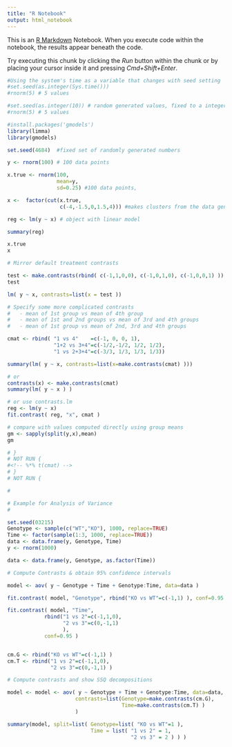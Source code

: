 ```yaml
---
title: "R Notebook"
output: html_notebook
---
```


This is an [R Markdown](http://rmarkdown.rstudio.com) Notebook. When you execute code within the notebook, the results appear beneath the code. 

Try executing this chunk by clicking the *Run* button within the chunk or by placing your cursor inside it and pressing *Cmd+Shift+Enter*. 

```r
#Using the system's time as a variable that changes with seed setting
#set.seed(as.integer(Sys.time()))
#rnorm(5) # 5 values

#set.seed(as.integer(10)) # random generated values, fixed to a integer 10, makes static randomly generated numbers. 
#rnorm(5) # 5 values 
```


```r
#install.packages('gmodels')
library(limma)
library(gmodels)

set.seed(4684)  #fixed set of randomly generated numbers

y <- rnorm(100) # 100 data points

x.true <- rnorm(100, 
                mean=y, 
                sd=0.25) #100 data points, 

x <-  factor(cut(x.true,
                 c(-4,-1.5,0,1.5,4))) #makes clusters from the data generated by x.true, which fall within the ranges of the values assigned as thresholds c(-4,-1.5,0,1.5,4)

reg <- lm(y ~ x) # object with linear model

summary(reg)
```


```r
x.true
x
```


```r
# Mirror default treatment contrasts

test <- make.contrasts(rbind( c(-1,1,0,0), c(-1,0,1,0), c(-1,0,0,1) ))
test

lm( y ~ x, contrasts=list(x = test ))
```


```r
# Specify some more complicated contrasts
#   - mean of 1st group vs mean of 4th group
#   - mean of 1st and 2nd groups vs mean of 3rd and 4th groups
#   - mean of 1st group vs mean of 2nd, 3rd and 4th groups

cmat <- rbind( "1 vs 4"    =c(-1, 0, 0, 1),
               "1+2 vs 3+4"=c(-1/2,-1/2, 1/2, 1/2),
               "1 vs 2+3+4"=c(-3/3, 1/3, 1/3, 1/3))

summary(lm( y ~ x, contrasts=list(x=make.contrasts(cmat) )))
```


```r
# or
contrasts(x) <- make.contrasts(cmat)
summary(lm( y ~ x ) )
```


```r
# or use contrasts.lm
reg <- lm(y ~ x)
fit.contrast( reg, "x", cmat )
```


```r
# compare with values computed directly using group means
gm <- sapply(split(y,x),mean)
gm
```


```r
# }
# NOT RUN {
#<!-- %*% t(cmat) -->
# }
# NOT RUN {

#
```


```r
# Example for Analysis of Variance
#

set.seed(03215)
Genotype <- sample(c("WT","KO"), 1000, replace=TRUE)
Time <- factor(sample(1:3, 1000, replace=TRUE))
data <- data.frame(y, Genotype, Time)
y <- rnorm(1000)

data <- data.frame(y, Genotype, as.factor(Time))
```


```r
# Compute Contrasts & obtain 95% confidence intervals

model <- aov( y ~ Genotype + Time + Genotype:Time, data=data )

fit.contrast( model, "Genotype", rbind("KO vs WT"=c(-1,1) ), conf=0.95 )

fit.contrast( model, "Time",
            rbind("1 vs 2"=c(-1,1,0),
                  "2 vs 3"=c(0,-1,1)
                  ),
            conf=0.95 )


cm.G <- rbind("KO vs WT"=c(-1,1) )
cm.T <- rbind("1 vs 2"=c(-1,1,0),
              "2 vs 3"=c(0,-1,1) )
```


```r
# Compute contrasts and show SSQ decompositions

model <- model <- aov( y ~ Genotype + Time + Genotype:Time, data=data,
                      contrasts=list(Genotype=make.contrasts(cm.G),
                                     Time=make.contrasts(cm.T) )
                      )

summary(model, split=list( Genotype=list( "KO vs WT"=1 ),
                           Time = list( "1 vs 2" = 1,
                                        "2 vs 3" = 2 ) ) )
```

